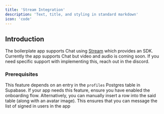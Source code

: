 ```yaml
---
title: 'Stream Integration'
description: 'Text, title, and styling in standard markdown'
icon: 'code'
---
```


## Introduction

The boilerplate app supports Chat using [Stream](https://getstream.io/) which provides an SDK. Currently the app supports Chat but video and audio
is coming soon. If you need specific support with implementing this, reach out in the discord.


### Prerequisites

This feature depends on an entry in the `profiles` Postgres table in Supabase. If your app needs this feature, ensure you have enabled the onboarding
flow. Alternatively, you can manually insert a row into the said table (along with an avatar image). This ensures that you can message the list of signed
in users in the app
